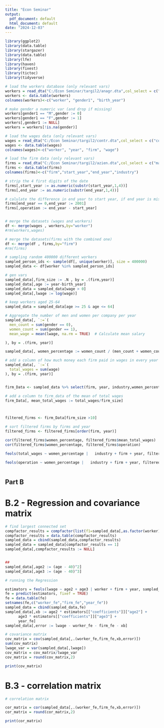 ---
title: "Econ Seminar"
output:
  pdf_document: default
  html_document: default
date: "2024-12-03"
---

```{r , warning=FALSE}
library(ggplot2)
library(data.table)
library(stargazer)
library(data.table)
library(lfe)
library(haven)
library(fixest)
library(tictoc)
library(tidyverse)

# load the workers database (only relevant vars)
workers = read_dta("C:/Econ Seminar/targil2/anagr.dta",col_select = c("cod_pgr", "sesso", "anno_n"))
workers <- data.table(workers)
colnames(workers)<-c("worker", "gender1", "birth_year")

# make gender a numeric var (and drop if missing)
workers[gender1 == "M",gender := 0]
workers[gender1 == "F",gender := 1]
workers[,gender1 := NULL]
workers = workers[!is.na(gender)]

# load the wages data (only relevant vars)
wages = read_dta("C:/Econ Seminar/targil2/contr.dta",col_select = c("cod_pgr", "anno", "matr_az","retrib03"))
wages <- data.table(wages)
colnames(wages)<-c("worker", "year", "firm", "wage")

# load the firm data (only relevant vars)
firms = read_dta("C:/Econ Seminar/targil2/azien.dta",col_select = c("matr_az","ateco81","data_cost","data_cess"))
firms <- data.table(firms)
colnames(firms)<-c("firm","start_year","end_year","industry")

# strip the 4 first digits of the date
firms[,start_year := as.numeric(substr(start_year,1,4))]
firms[,end_year := as.numeric(substr(end_year,1,4))]

# calulate the difference in end year to start year, if end year is missing, we will use 2001
firms[end_year == 0,end_year := 2001]
firms[,operation := end_year - start_year]


# merge the datasets (wages and workers)
df <- merge(wages , workers,by="worker")
#rm(workers,wages)

# merge the datasets(firms with the combined one)
df <- merge(df , firms,by="firm")
#rm(firms)

# sampling random 400000 different workers
sampled_person_ids <- sample(df[, unique(worker)], size = 400000)
sampled_data <- df[worker %in% sampled_person_ids]

# gen vars
sampled_data[,firm_size := .N , by = .(firm,year)]
sampled_data[,age := year-birth_year]
sampled_data = sampled_data[wage > 0]
sampled_data[,lwage := log(wage)]

# keep workers aged 25-64
sampled_data = sampled_data[age >= 25 & age <= 64]

# Aggregate the number of men and women per company per year
sampled_data[, `:=`(
  men_count = sum(gender == 0),
  women_count = sum(gender == 1),
  mean_wage = mean(lwage, na.rm = TRUE)  # Calculate mean salary

), by = .(firm, year)]

sampled_data[, women_percentage := women_count / (men_count + women_count) * 100]

# add a column of how much money each firm paid in wages in every year
sampled_data[, `:=`(
  total_wages = sum(wage)
), by = .(firm, year)]


firm_Data <- sampled_data %>% select(firm, year, industry,women_percentage,firm_size,operation,total_wages) %>% unique()

# add a column to firm_data of the mean of total wages
firm_Data[, mean_total_wages := total_wages/firm_size]



filtered_firms <- firm_Data[firm_size >10]

# sort filtered firms by firms and year
filtered_firms <- filtered_firms[order(firm, year)]

cor(filtered_firms$women_percentage, filtered_firms$mean_total_wages)
cor(filtered_firms$women_percentage, filtered_firms$operation)

```


```{r}
feols(total_wages ~ women_percentage |   industry + firm + year, filtered_firms)

feols(operation ~ women_percentage |   industry + firm + year, filtered_firms)



```




## Part B
# B.2 - Regression and covariance matrix
```{r , warning=FALSE}
# find largest connected set
compfactor_results = compfactor(list(f1=sampled_data[,as.factor(worker)],f2=sampled_data[,as.factor(firm)]))
compfactor_results = data.table(compfactor_results)
sampled_data = cbind(sampled_data,compfactor_results)
sampled_data = sampled_data[compfactor_results == 1]
sampled_data[,compfactor_results := NULL]


##
sampled_data[,age2 := (age - 40)^2]
sampled_data[,age3 := (age - 40)^3]

# running the Regression

estimators = feols(lwage ~ age2 + age3 | worker + firm + year, sampled_data)
fe = predict(estimators, fixef = TRUE)
fe = data.table(fe)
setnames(fe,c("worker_fe","firm_fe","year_fe"))
sampled_data = cbind(sampled_data,fe)
sampled_data[,xb := age2 * estimators[["coefficients"]]["age2"] +
      age3 * estimators[["coefficients"]]["age3"] +
      year_fe]
sampled_data[,error := lwage - worker_fe - firm_fe - xb]

# covariance matrix
cov_matrix = cov(sampled_data[,.(worker_fe,firm_fe,xb,error)])
sum(cov_matrix)
lwage_var = var(sampled_data[,lwage])
cov_matrix = cov_matrix/lwage_var
cov_matrix = round(cov_matrix,2)

print(cov_matrix)

```


# B.3 - correlation matrix
```{r , warning=FALSE}
# correlation matrix

cor_matrix = cor(sampled_data[,.(worker_fe,firm_fe,xb,error)])
cor_matrix = round(cor_matrix,2)

print(cor_matrix)

```

